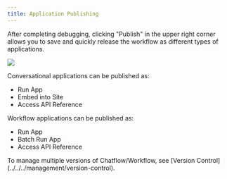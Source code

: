 ```yaml
---
title: Application Publishing
---
```


After completing debugging, clicking "Publish" in the upper right corner allows you to save and quickly release the workflow as different types of applications.

![](https://r2.xmsex.net/2025/03/6cd7d2105cb5a9e4f25601efbda4ffb0.png)

Conversational applications can be published as:

* Run App
* Embed into Site
* Access API Reference

Workflow applications can be published as:

* Run App
* Batch Run App
* Access API Reference

<Info>
To manage multiple versions of Chatflow/Workflow, see [Version Control](../../../management/version-control).
</Info>